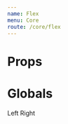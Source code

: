 ```yaml
---
name: Flex
menu: Core
route: /core/flex
---
```



# Props

<Props of={Flex} />

# Globals

<Playground>
	<Flex
		cfg={{
			flex: '1 1 auto',
			justifyContent: 'space-between',
			bg: 'accents.3',
			color: 'background',
			p: 3,
		}}
	>
		<Flex>Left</Flex>
		<Flex>Right</Flex>
	</Flex>
</Playground>
